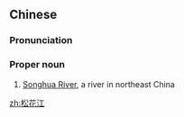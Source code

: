 ==Chinese==
{{zh-forms|type=21}}

===Pronunciation===
{{zh-pron
|m=Sōnghuā Jiāng
|cat=pn
}}

===Proper noun===
{{zh-proper noun}}

# [[Songhua River]], a river in northeast China

[[zh:松花江]]